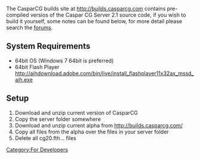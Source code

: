 The CasparCG builds site at [http://casparcg.com/builds/CasparCG%20Server/ http://builds.casparcg.com] contains pre-compiled versios of the Caspar CG Server 2.1 source code, if you wish to build it yourself, some notes can be found below, for more detail please search the [http://casparcg.com/forum forums].



==System Requirements==

* 64bit OS (Windows 7 64bit is preferred)
* 64bit Flash Player http://aihdownload.adobe.com/bin/live/install_flashplayer11x32ax_mssd_aih.exe

==Setup==

# Download and unzip current version of CasparCG
# Copy the server folder somewhere
# Download and unzip current alpha from http://builds.casparcg.com/
# Copy all files from the alpha over the files in your server folder
# Delete all cg20.fth... files


[[Category:For Developers]]